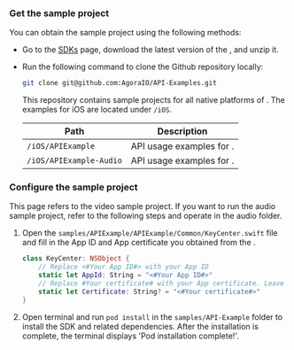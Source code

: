 <PlatformWrapper platform="ios">

### Get the sample project

You can obtain the sample project using the following methods:

- Go to the [SDKs](/sdks) page, download the latest version of the <Vg k="COMPANY" /> <Vpd k="SDK" />, and unzip it.

- Run the following command to clone the Github repository locally:

    ```bash
    git clone git@github.com:AgoraIO/API-Examples.git
    ```

    This repository contains sample projects for all native platforms of <Vg k="COMPANY" /> <Vpd k="SDK" />. The examples for iOS are located under `/iOS`.

    | Path |  	Description |
    |------|---------------|
    | `/iOS/APIExample` |	API usage examples for <Vg k="COMPANY" /> <Vg k="VSDK" />. |
    | `/iOS/APIExample-Audio` | API usage examples for <Vg k="COMPANY" /> <Vg k="ASDK" />. |

### Configure the sample project

<Admonition type="caution" title="information">
This page refers to the video sample project. If you want to run the audio sample project, refer to the following steps and operate in the audio folder.
</Admonition>

1. Open the `samples/APIExample/APIExample/Common/KeyCenter.swift` file and fill in the App ID and App certificate you obtained from the <Vg k="CONSOLE" />.

    ```swift
    class KeyCenter: NSObject {
        // Replace <#Your App ID#> with your App ID
        static let AppId: String = "<#Your App ID#>"
        // Replace #Your certificate# with your App certificate. Leave this field blank if the project allows joining with the App ID only.
        static let Certificate: String? = "<#Your certificate#>"
    }
    ```

1. Open terminal and run `pod install` in the `samples/API-Example` folder to install the SDK and related dependencies. After the installation is complete, the terminal displays 'Pod installation complete!'.

</PlatformWrapper>